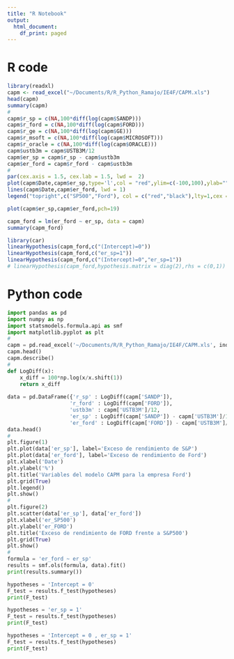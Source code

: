 ```yaml
---
title: "R Notebook"
output:
  html_document:
    df_print: paged
---
```

# R code

```r
library(readxl)
capm <- read_excel("~/Documents/R/R_Python_Ramajo/IE4F/CAPM.xls")
head(capm)
summary(capm)
#
capm$r_sp = c(NA,100*diff(log(capm$SANDP)))
capm$r_ford = c(NA,100*diff(log(capm$FORD)))
capm$r_ge = c(NA,100*diff(log(capm$GE)))
capm$r_msoft = c(NA,100*diff(log(capm$MICROSOFT)))
capm$r_oracle = c(NA,100*diff(log(capm$ORACLE)))
capm$ustb3m = capm$USTB3M/12
capm$er_sp = capm$r_sp - capm$ustb3m
capm$er_ford = capm$r_ford - capm$ustb3m
#
par(cex.axis = 1.5, cex.lab = 1.5, lwd =  2)
plot(capm$Date,capm$er_sp,type='l',col = "red",ylim=c(-100,100),ylab="")
lines(capm$Date,capm$er_ford, lwd = 1)
legend("topright",c("SP500","Ford"), col = c("red","black"),lty=1,cex = 1.5)

plot(capm$er_sp,capm$er_ford,pch=19)

capm_ford = lm(er_ford ~ er_sp, data = capm)
summary(capm_ford)

library(car)
linearHypothesis(capm_ford,c("(Intercept)=0"))
linearHypothesis(capm_ford,c("er_sp=1"))
linearHypothesis(capm_ford,c("(Intercept)=0","er_sp=1"))
# linearHypothesis(capm_ford,hypothesis.matrix = diag(2),rhs = c(0,1))
```

# Python code

```python
import pandas as pd
import numpy as np
import statsmodels.formula.api as smf
import matplotlib.pyplot as plt
#
capm = pd.read_excel('~/Documents/R/R_Python_Ramajo/IE4F/CAPM.xls', index_col=0)
capm.head()
capm.describe()
# 
def LogDiff(x):
    x_diff = 100*np.log(x/x.shift(1))
    return x_diff
    
data = pd.DataFrame({'r_sp' : LogDiff(capm['SANDP']),
                    'r_ford' : LogDiff(capm['FORD']),
                    'ustb3m' : capm['USTB3M']/12,
                    'er_sp' : LogDiff(capm['SANDP']) - capm['USTB3M']/12,
                    'er_ford' : LogDiff(capm['FORD']) - capm['USTB3M']/12})
data.head()
#
plt.figure(1)
plt.plot(data['er_sp'], label='Exceso de rendimiento de S&P')
plt.plot(data['er_ford'], label='Exceso de rendimiento de Ford')
plt.xlabel('Date')
plt.ylabel('%')
plt.title('Variables del modelo CAPM para la empresa Ford')
plt.grid(True)
plt.legend()
plt.show()
# 
plt.figure(2)
plt.scatter(data['er_sp'], data['er_ford'])
plt.xlabel('er_SP500')
plt.ylabel('er_FORD')
plt.title('Exceso de rendimiento de FORD frente a S&P500')
plt.grid(True)
plt.show()
# 
formula = 'er_ford ~ er_sp'
results = smf.ols(formula, data).fit()
print(results.summary())

hypotheses = 'Intercept = 0'
F_test = results.f_test(hypotheses)
print(F_test)

hypotheses = 'er_sp = 1'
F_test = results.f_test(hypotheses)
print(F_test)

hypotheses = 'Intercept = 0 , er_sp = 1'
F_test = results.f_test(hypotheses)
print(F_test)

```

